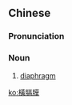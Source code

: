 {{also|横膈膜}}
==Chinese==
{{zh-forms|s=横膈膜|type=12}}

===Pronunciation===
{{zh-pron
|m=hénggémó
|c=waang4 gaak3 mok6-2
|cat=n
}}

===Noun===
{{zh-noun}}

# [[diaphragm]]

[[ko:橫膈膜]]
